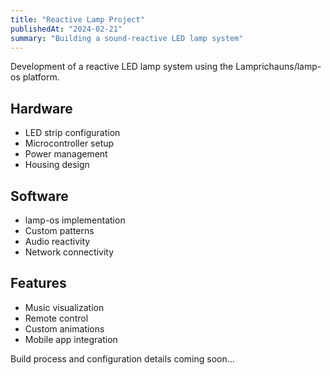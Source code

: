```yaml
---
title: "Reactive Lamp Project"
publishedAt: "2024-02-21"
summary: "Building a sound-reactive LED lamp system"
---
```


Development of a reactive LED lamp system using the Lamprichauns/lamp-os platform.

## Hardware
- LED strip configuration
- Microcontroller setup
- Power management
- Housing design

## Software
- lamp-os implementation
- Custom patterns
- Audio reactivity
- Network connectivity

## Features
- Music visualization
- Remote control
- Custom animations
- Mobile app integration

Build process and configuration details coming soon... 
